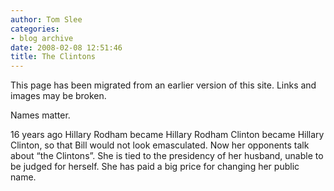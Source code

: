 ```yaml
---
author: Tom Slee
categories:
- blog archive
date: 2008-02-08 12:51:46
title: The Clintons
---
```


::: {.callout-note}

This page has been migrated from an earlier version of this site. 
Links and images may be broken.

:::



				

Names matter.




16 years ago Hillary Rodham became Hillary Rodham Clinton became Hillary Clinton, so that Bill would not look emasculated. Now her opponents talk about "the Clintons". She is tied to the presidency of her husband, unable to be judged for herself. She has paid a big price for changing her public name.


		

